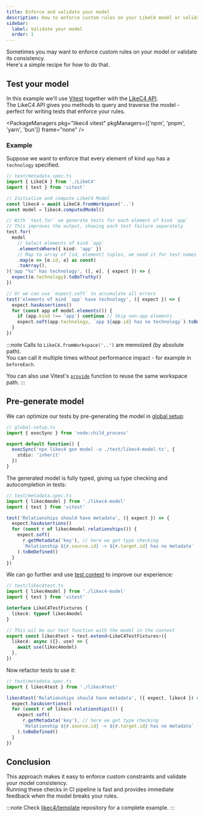 ```yaml
---
title: Enforce and validate your model
description: How to enforce custom rules on your LikeC4 model or validate its consistency
sidebar: 
  label: Validate your model
  order: 1
---
```



Sometimes you may want to enforce custom rules on your model or validate its consistency.  
Here's a simple recipe for how to do that.

## Test your model

In this example we'll use [Vitest](https://vitest.dev) together with the [LikeC4 API](/tooling/model-api/).  
The LikeC4 API gives you methods to query and traverse the model - perfect for writing tests that enforce your rules.

<PackageManagers
  pkg="likec4 vitest"
  pkgManagers={['npm', 'pnpm', 'yarn', 'bun']}
  frame="none"
/>

### Example

Suppose we want to enforce that every element of kind `app` has a `technology` specified.

```ts
// test/metadata.spec.ts
import { LikeC4 } from './LikeC4'
import { test } from 'vitest'

// Initialize and compute LikeC4 Model
const likec4 = await LikeC4.fromWorkspace('..')
const model = likec4.computedModel()

// With `test.for` we generate tests for each element of kind `app`
// This improves the output, showing each test failure separately
test.for(
  model
    // Select elements of kind `app`
    .elementsWhere({ kind: 'app' })
    // Map to array of [id, element] tuples, we need it for test names
    .map(e => [e.id, e] as const)
    .toArray(),
)('app "%s" has technology', ([, e], { expect }) => {
  expect(e.technology).toBeTruthy()
})

// Or we can use `expect.soft` to accumulate all errors
test('elements of kind `app` have technology', ({ expect }) => {
  expect.hasAssertions()
  for (const app of model.elements()) {
    if (app.kind !== 'app') continue // Skip non-app elements
    expect.soft(app.technology, `app ${app.id} has no technology`).toBeTruthy()
  }
})
```

:::note
Calls to `LikeC4.fromWorkspace('..')` are memoized (by absolute path).  
You can call it multiple times without performance impact - for example in `beforeEach`.

You can also use Vitest's [`provide`](https://vitest.dev/advanced/api/vitest.html#provide) function to reuse the same workspace path.
:::


## Pre-generate model

We can optimize our tests by pre-generating the model in [global setup](https://vitest.dev/config/#globalsetup):

```ts
// global-setup.ts
import { execSync } from 'node:child_process'

export default function() {
  execSync('npx likec4 gen model -o ./test/likec4-model.ts', {
    stdio: 'inherit'
  })
}
```

The generated model is fully typed, giving us type checking and autocompletion in tests:

```ts
// test/metadata.spec.ts
import { likec4model } from './likec4-model'
import { test } from 'vitest'

test('Relationships should have metadata', ({ expect }) => {
  expect.hasAssertions()
  for (const r of likec4model.relationships()) {
    expect.soft(
      r.getMetadata('key'), // here we get type checking 
      `Relationship ${r.source.id} -> ${r.target.id} has no metadata`
    ).toBeDefined()
  }
})
```

We can go further and use [test context](https://vitest.dev/api/#test-context) to improve our experience:

```ts
// test/likec4test.ts
import { likec4model } from './likec4-model'
import { test } from 'vitest'

interface LikeC4TestFixtures {
  likec4: typeof likec4model
}

// This wil be our test function with the model in the context
export const likec4test = test.extend<LikeC4TestFixtures>({
  likec4: async ({}, use) => {
    await use(likec4model)
  },
})
```

Now refactor tests to use it:

```ts
// test/metadata.spec.ts
import { likec4test } from './likec4test'

likec4test('Relationships should have metadata', ({ expect, likec4 }) => {
  expect.hasAssertions()
  for (const r of likec4.relationships()) {
    expect.soft(
      r.getMetadata('key'), // here we get type checking 
      `Relationship ${r.source.id} -> ${r.target.id} has no metadata`
    ).toBeDefined()
  }
})
```

## Conclusion

This approach makes it easy to enforce custom constraints and validate your model consistency.  
Running these checks in CI pipeline is fast and provides immediate feedback when the model breaks your rules.

:::note
Check <a href="https://github.com/likec4/template" target='_blank'>likec4/template</a> repository for a complete example.
:::
